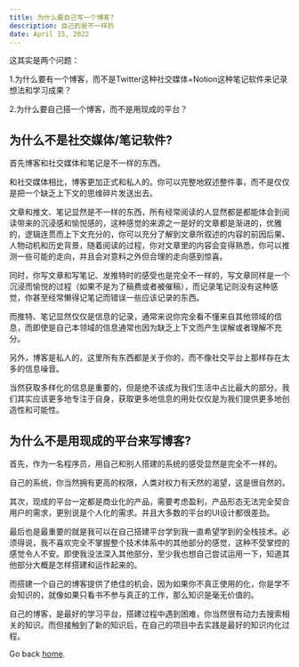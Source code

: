 ```yaml
---
title: 为什么要自己写一个博客?
description: 自己的是不一样的
date: April 15, 2022
---
```

这其实是两个问题：

1.为什么要有一个博客，而不是Twitter这种社交媒体+Notion这种笔记软件来记录想法和学习成果？

2.为什么要自己搭一个博客，而不是用现成的平台？

## 为什么不是社交媒体/笔记软件?

首先博客和社交媒体和笔记是不一样的东西。

和社交媒体相比，博客更加正式和私人的。你可以完整地叙述整件事，而不是仅仅是把一个缺乏上下文的思维碎片发送出去。

文章和推文、笔记显然是不一样的东西，所有经常阅读的人显然都是都能体会到阅读带来的沉浸感和愉悦感的，这种感觉的来源之一是好的文章都是渐进的，优雅的，逻辑连贯而上下文充分的，你可以充分了解到文章所叙述的内容的前因后果、人物动机和历史背景，随着阅读的过程，你对文章里的内容会变得熟悉，你可以推测一些可能的走向，并且会对意料之外但合理的走向感到惊喜。

同时，你写文章和写笔记、发推特时的感受也是完全不一样的，写文章同样是一个沉浸而愉悦的过程（如果不是为了稿费或者被催稿），而记录笔记则没有这种感觉，你甚至经常懒得记笔记而错误一些应该记录的东西。

而推特、笔记显然仅仅是信息的记录，通常来说你完全看不懂来自其他领域的信息，而即使是自己本领域的信息通常也因为缺乏上下文而产生误解或者理解不充分。

另外，博客是私人的，这里所有东西都是关于你的，而不像社交平台上那样存在太多的信息噪音。

当然获取多样化的信息是重要的，但是绝不该成为我们生活中占比最大的部分。我们其实应该更多地专注于自身，获取更多地信息的用处仅仅是为我们提供更多地创造性和可能性。

## 为什么不是用现成的平台来写博客?

首先，作为一名程序员，用自己和别人搭建的系统的感受显然是完全不一样的。

自己的系统，你当然拥有更高的权限，人类对权力有天然的渴望，这是很自然的。

其次，现成的平台一定都是商业化的产品，需要考虑盈利，产品形态无法完全契合用户的需求，更别说是个人化的需求。并且大多数的平台的UI设计都很差劲。

最后也是最重要的就是我可以在自己搭建平台学到我一直希望学到的全栈技术。必须得说，我不喜欢完全不掌握整个技术体系中的其他部分的感觉，这种不受掌控的感觉令人不安。即使我没法深入其他部分，至少我也想自己尝试运用一下，知道其他部分大概是怎样搭建和运作起来的。

而搭建一个自己的博客提供了绝佳的机会，因为如果你不真正使用的化，你是学不会知识的，就像如果只看书不参与真正的工作，那么知识是毫无价值的。

自己的博客，是最好的学习平台，搭建过程中遇到困难，你当然很有动力去搜索相关的知识。而但接触到了新的知识后，在自己的项目中去实践是最好的知识内化过程。

Go back [home](/).
